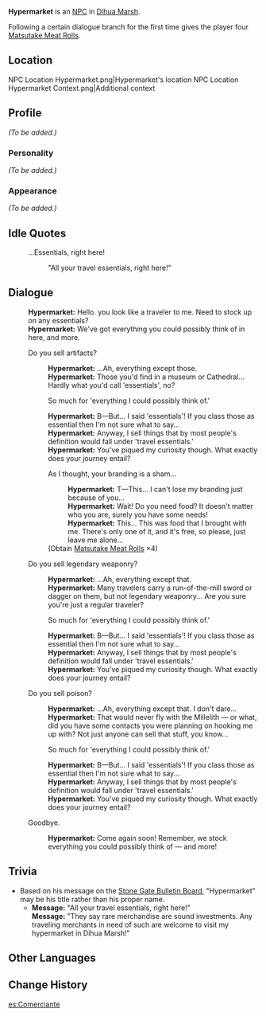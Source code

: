 {{Character Infobox
|image            = NPC Hypermarket.png
|region           = Liyue
|title            = Merchant
|type             = NPC
|dialoguereward   = {{Card|Matsutake Meat Rolls|4}}
}}
'''Hypermarket''' is an [[NPC]] in [[Dihua Marsh]].

Following a certain dialogue branch for the first time gives the player four [[Matsutake Meat Rolls]].

==Location==
<gallery>
NPC Location Hypermarket.png|Hypermarket's location
NPC Location Hypermarket Context.png|Additional context
</gallery>

==Profile==
<!--detailed story/lore information goes here-->
''(To be added.)''

===Personality===
''(To be added.)''

===Appearance===
''(To be added.)''

==Idle Quotes==
{{Dialogue start}}
: {{DIcon|Idle}} ...Essentials, right here!
:: {{A|VO Hypermarket 01.ogg}} "All your travel essentials, right here!"
{{Dialogue end}}

==Dialogue==
{{Dialogue start}}
:'''Hypermarket:''' Hello. you look like a traveler to me. Need to stock up on any essentials?
:'''Hypermarket:''' We've got everything you could possibly think of in here, and more.
:{{DIcon}} Do you sell artifacts?
::'''Hypermarket:''' ...Ah, everything except those.
::'''Hypermarket:''' Those you'd find in a museum or Cathedral... Hardly what you'd call 'essentials', no?
::{{DIcon}} So much for 'everything I could possibly think of.'
::'''Hypermarket:''' B&mdash;But... I said 'essentials'! If you class those as essential then I'm not sure what to say...
::'''Hypermarket:''' Anyway, I sell things that by most people's definition would fall under 'travel essentials.'
::'''Hypermarket:''' You've piqued my curiosity though. What exactly does your journey entail?
::{{DIcon|Reward}} As I thought, your branding is a sham...
:::'''Hypermarket:''' T&mdash;This... I can't lose my branding just because of you...
:::'''Hypermarket:''' Wait! Do you need food? It doesn't matter who you are, surely you have some needs!
:::'''Hypermarket:''' This... This was food that I brought with me. There's only one of it, and it's free, so please, just leave me alone...
::;(Obtain [[Matsutake Meat Rolls]] ×4)
:{{DIcon}} Do you sell legendary weaponry?
::'''Hypermarket:''' ...Ah, everything except that.
::'''Hypermarket:''' Many travelers carry a run-of-the-mill sword or dagger on them, but not legendary weaponry... Are you sure you're just a regular traveler?
::{{DIcon}} So much for 'everything I could possibly think of.'
::'''Hypermarket:''' B&mdash;But... I said 'essentials'! If you class those as essential then I'm not sure what to say...
::'''Hypermarket:''' Anyway, I sell things that by most people's definition would fall under 'travel essentials.'
::'''Hypermarket:''' You've piqued my curiosity though. What exactly does your journey entail?
:{{DIcon}} Do you sell poison?
::'''Hypermarket:''' ...Ah, everything except that. I don't dare...
::'''Hypermarket:''' That would never fly with the Millelith &mdash; or what, did you have some contacts you were planning on hooking me up with? Not just anyone can sell that stuff, you know...
::{{DIcon}} So much for 'everything I could possibly think of.'
::'''Hypermarket:''' B&mdash;But... I said 'essentials'! If you class those as essential then I'm not sure what to say...
::'''Hypermarket:''' Anyway, I sell things that by most people's definition would fall under 'travel essentials.'
::'''Hypermarket:''' You've piqued my curiosity though. What exactly does your journey entail?
:{{DIcon}} Goodbye.
::'''Hypermarket:''' Come again soon! Remember, we stock everything you could possibly think of &mdash; and more!
{{Dialogue end}}

==Trivia==
* Based on his message on the [[Stone Gate Bulletin Board]], "Hypermarket" may be his title rather than his proper name.
** '''Message:''' "All your travel essentials, right here!"<br />'''Message:''' "They say rare merchandise are sound investments. Any traveling merchants in need of such are welcome to visit my hypermarket in Dihua Marsh!"

==Other Languages==
{{Other Languages
|en      = Hypermarket
|zhs     = 万货通
|zhs_rm  = Wànhuòtōng
|zht     = 萬貨通
|zht_rm  = Wànhuòtōng
|zh_tl   = Expert of Ten-Thousand Goods
|zh_note = A pun on the phrase {{zh|{{wt|百事通}}|rm=bǎi shì tōng|tl=expert of ten thousand things,}} used to describe a person who is a jack-of-all-trades.
|ja      = 万貨通
|ja_rm   = Bankatsuu{{Assumed}}
|ja_tl   = 
|ko      = {{tt|만물통|萬物通}}
|ko_rm   = Manmultong
|ko_tl   = Jack-of-all-trades
|es      = Comerciante
|es_tl   = Merchant
|fr      = Wanhuo
|ru      = Тысяча мелочей
|ru_tl   = A Thousand Things
|th      = Hypermarket
|vi      = {{tt|Siêu Thị|超市}} Lớn
|vi_tl   = Large Supermarket
|de      = Vielfaltsmarkt
|de_tl   = Variety Market
|id      = Hypermarket
|pt      = Comerciante
|pt_tl   = 
|tr      = Süpermarketçi
|tr_tl   = 
|it      = Wanhuo
|it_tl   = Wanhuo
|it_note = From the chinese {{zh|万货|tl=Ten-Thousand Goods}}
}}

==Change History==
{{Change History|1.0}}

[[es:Comerciante]]